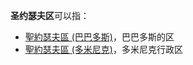 '''圣约瑟夫区'''可以指：

*[[聖約瑟夫區_(巴巴多斯)|聖約瑟夫區 (巴巴多斯)]]，巴巴多斯的区
*[[聖約瑟夫區_(多米尼克)|聖約瑟夫區 (多米尼克)]]，多米尼克行政区

{{Disambiguation|Cat=五字行政区译名消歧义}}